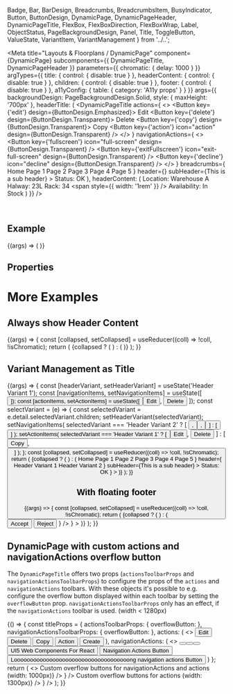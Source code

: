   Badge,
  Bar,
  BarDesign,
  Breadcrumbs,
  BreadcrumbsItem,
  BusyIndicator,
  Button,
  ButtonDesign,
  DynamicPage,
  DynamicPageHeader,
  DynamicPageTitle,
  FlexBox,
  FlexBoxDirection,
  FlexBoxWrap,
  Label,
  ObjectStatus,
  PageBackgroundDesign,
  Panel,
  Title,
  ToggleButton,
  ValueState,
  VariantItem,
  VariantManagement
} from '../..';

<Meta
  title="Layouts & Floorplans / DynamicPage"
  component={DynamicPage}
  subcomponents={{ DynamicPageTitle, DynamicPageHeader }}
  parameters={{
    chromatic: { delay: 1000 }
  }}
  argTypes={{
    title: {
      control: { disable: true }
    },
    headerContent: {
      control: { disable: true }
    },
    children: {
      control: { disable: true }
    },
    footer: {
      control: { disable: true }
    },
    a11yConfig: { table: { category: 'A11y props' } }
  }}
  args={{
    backgroundDesign: PageBackgroundDesign.Solid,
    style: { maxHeight: '700px' },
    headerTitle: (
      <DynamicPageTitle
        actions={
          <>
            <Button key={'edit'} design={ButtonDesign.Emphasized}>
              Edit
            </Button>
            <Button key={'delete'} design={ButtonDesign.Transparent}>
              Delete
            </Button>
            <Button key={'copy'} design={ButtonDesign.Transparent}>
              Copy
            </Button>
            <Button key={'action'} icon="action" design={ButtonDesign.Transparent} />
          </>
        }
        navigationActions={
          <>
            <Button key={'fullscreen'} icon="full-screen" design={ButtonDesign.Transparent} />
            <Button key={'exitFullscreen'} icon="exit-full-screen" design={ButtonDesign.Transparent} />
            <Button key={'decline'} icon="decline" design={ButtonDesign.Transparent} />
          </>
        }
        breadcrumbs={
          <Breadcrumbs>
            <BreadcrumbsItem>Home</BreadcrumbsItem>
            <BreadcrumbsItem>Page 1</BreadcrumbsItem>
            <BreadcrumbsItem>Page 2</BreadcrumbsItem>
            <BreadcrumbsItem>Page 3</BreadcrumbsItem>
            <BreadcrumbsItem>Page 4</BreadcrumbsItem>
            <BreadcrumbsItem>Page 5</BreadcrumbsItem>
          </Breadcrumbs>
        }
        header={<Title>Header Title</Title>}
        subHeader={<Label>This is a sub header</Label>}
      >
        <Badge>Status: OK</Badge>
      </DynamicPageTitle>
    ),
    headerContent: (
      <DynamicPageHeader>
        <FlexBox wrap={FlexBoxWrap.Wrap}>
          <FlexBox direction={FlexBoxDirection.Column}>
            <Label>Location: Warehouse A</Label>
            <Label>Halway: 23L</Label>
            <Label>Rack: 34</Label>
          </FlexBox>
          <span style={{ width: '1rem' }} />
          <FlexBox direction={FlexBoxDirection.Column}>
            <Label>Availability:</Label>
            <ObjectStatus state={ValueState.Success}>In Stock</ObjectStatus>
          </FlexBox>
        </FlexBox>
      </DynamicPageHeader>
    )
  }}
/>

<DocsHeader />

<br />

## Example

<Canvas>
  <Story name="Default">
    {(args) => (
      <DynamicPage {...args}>
        <ProductsTable />
      </DynamicPage>
    )}
  </Story>
</Canvas>

## Properties

<ArgsTableWithNote story="." />

# More Examples

## Always show Header Content

<Canvas>
  <Story
    name="Always show header content"
    args={{ alwaysShowContentHeader: true, showHideHeaderButton: true, headerContentPinnable: true }}
  >
    {(args) => {
      const [collapsed, setCollapsed] = useReducer((coll) => !coll, !isChromatic);
      return (
        <Panel collapsed={collapsed} onToggle={setCollapsed} headerText="Display DynamicPage with fixed header.">
          {collapsed ? (
            <BusyIndicator active style={{ width: '100%' }}>
              <span style={{ height: '700px' }} />
            </BusyIndicator>
          ) : (
            <DynamicPage {...args}>
              <ProductsTable />
            </DynamicPage>
          )}
        </Panel>
      );
    }}
  </Story>
</Canvas>

## Variant Management as Title

<Canvas>
  <Story name="with Variants">
    {(args) => {
      const [headerVariant, setHeaderVariant] = useState('Header Variant 1');
      const [navigationItems, setNavigationItems] = useState([
        <Button key={'decline'} icon="decline" design={ButtonDesign.Transparent} />
      ]);
      const [actionItems, setActionItems] = useState([
        <Button key={'edit'} design={ButtonDesign.Emphasized}>
          Edit
        </Button>,
        <Button key={'delete'} design={ButtonDesign.Transparent}>
          Delete
        </Button>
      ]);
      const selectVariant = (e) => {
        const selectedVariant = e.detail.selectedVariant.children;
        setHeaderVariant(selectedVariant);
        setNavigationItems(
          selectedVariant === 'Header Variant 2'
            ? [
                <Button key={'fullscreen'} icon="full-screen" design={ButtonDesign.Transparent} />,
                <Button key={'exitFullscreen'} icon="exit-full-screen" design={ButtonDesign.Transparent} />,
                <Button key={'decline'} icon="decline" design={ButtonDesign.Transparent} />
              ]
            : [<Button key={'decline'} icon="decline" design={ButtonDesign.Transparent} />]
        );
        setActionItems(
          selectedVariant === 'Header Variant 1'
            ? [
                <Button key={'edit'} design={ButtonDesign.Emphasized}>
                  Edit
                </Button>,
                <Button key={'delete'} design={ButtonDesign.Transparent}>
                  Delete
                </Button>
              ]
            : [
                <Button key={'copy'} design={ButtonDesign.Transparent}>
                  Copy
                </Button>,
                <Button key={'action'} icon="action" design={ButtonDesign.Transparent} />
              ]
        );
      };
      const [collapsed, setCollapsed] = useReducer((coll) => !coll, !isChromatic);
      return (
        <Panel collapsed={collapsed} onToggle={setCollapsed} headerText="Display DynamicPage with Variants">
          {collapsed ? (
            <BusyIndicator active style={{ width: '100%' }}>
              <span style={{ height: '700px' }} />
            </BusyIndicator>
          ) : (
            <DynamicPage
              {...args}
              headerTitle={
                <DynamicPageTitle
                  actions={actionItems}
                  navigationActions={navigationItems}
                  breadcrumbs={
                    <Breadcrumbs>
                      <BreadcrumbsItem>Home</BreadcrumbsItem>
                      <BreadcrumbsItem>Page 1</BreadcrumbsItem>
                      <BreadcrumbsItem>Page 2</BreadcrumbsItem>
                      <BreadcrumbsItem>Page 3</BreadcrumbsItem>
                      <BreadcrumbsItem>Page 4</BreadcrumbsItem>
                      <BreadcrumbsItem>Page 5</BreadcrumbsItem>
                    </Breadcrumbs>
                  }
                  header={
                    <VariantManagement onSelect={selectVariant}>
                      <VariantItem selected={headerVariant === 'Header Variant 1'}>Header Variant 1</VariantItem>
                      <VariantItem selected={headerVariant === 'Header Variant 2'}>Header Variant 2</VariantItem>
                    </VariantManagement>
                  }
                  subHeader={<Label>This is a sub header</Label>}
                >
                  <Badge>Status: OK</Badge>
                </DynamicPageTitle>
              }
            >
              <ProductsTable />
            </DynamicPage>
          )}
        </Panel>
      );
    }}
  </Story>
</Canvas>

## With floating footer

<Canvas>
  <Story name="with floating footer">
    {(args) => {
      const [collapsed, setCollapsed] = useReducer((coll) => !coll, !isChromatic);
      return (
        <Panel collapsed={collapsed} onToggle={setCollapsed} headerText="Display DynamicPage with floating footer">
          {collapsed ? (
            <BusyIndicator active style={{ width: '100%' }}>
              <span style={{ height: '700px' }} />
            </BusyIndicator>
          ) : (
            <DynamicPage
              {...args}
              footer={
                <Bar
                  design={BarDesign.FloatingFooter}
                  endContent={
                    <>
                      <Button design={ButtonDesign.Positive}>Accept</Button>
                      <Button design={ButtonDesign.Negative}>Reject</Button>
                    </>
                  }
                />
              }
            >
              <ProductsTable />
            </DynamicPage>
          )}
        </Panel>
      );
    }}
  </Story>
</Canvas>

## DynamicPage with custom actions and navigationActions overflow button

The `DynamicPageTitle` offers two props (`actionsToolbarProps` and `navigationActionsToolbarProps`) to configure the props of the `actions` and `navigationActions` toolbars.
With these objects it's possible to e.g. configure the overflow button displayed within each toolbar by setting the `overflowButton` prop.
`navigationActionsToolbarProps` only has an effect, if the `navigationActions` toolbar is used. (width < 1280px)

<Canvas>
  <Story name="with custom overflow button">
    {() => {
      const titleProps = {
        actionsToolbarProps: {
          overflowButton: <ToggleButton design={ButtonDesign.Transparent} icon="navigation-down-arrow" />
        },
        navigationActionsToolbarProps: {
          overflowButton: <ToggleButton design={ButtonDesign.Transparent} icon="menu2" />
        },
        actions: (
          <>
            <Button key={'edit'} design={ButtonDesign.Emphasized}>
              Edit
            </Button>
            <Button key={'delete'} design={ButtonDesign.Transparent}>
              Delete
            </Button>
            <Button key={'copy'} design={ButtonDesign.Transparent}>
              Copy
            </Button>
            <Button key={'action'} icon="action" design={ButtonDesign.Transparent}>
              Action
            </Button>
            <Button design={ButtonDesign.Transparent}>Create</Button>
          </>
        ),
        navigationActions: (
          <>
            <Button key={'fullscreen'} icon="full-screen" design={ButtonDesign.Transparent} />
            <Button key={'exitFullscreen'} icon="exit-full-screen" design={ButtonDesign.Transparent} />
            <Button key={'decline'} icon="decline" design={ButtonDesign.Transparent} />
            <Button design={ButtonDesign.Transparent}>UI5 Web Components For React</Button>
            <Button design={ButtonDesign.Transparent}>Navigation Actions Button</Button>
            <Button design={ButtonDesign.Transparent}>
              Loooooooooooooooooooooooooooooooooooong navigation actions Button
            </Button>
          </>
        )
      };
      return (
        <>
          <DynamicPage
            style={{ width: '1000px' }}
            showHideHeaderButton={false}
            headerTitle={
              <DynamicPageTitle
                {...titleProps}
                header={<Title>Custom overflow buttons for navigationActions and actions (width: 1000px)</Title>}
              />
            }
          />
          <DynamicPage
            style={{ width: '1300px' }}
            showHideHeaderButton={false}
            headerTitle={
              <DynamicPageTitle
                {...titleProps}
                header={<Title>Custom overflow buttons for actions (width: 1300px)</Title>}
              />
            }
          />
        </>
      );
    }}
  </Story>
</Canvas>

<Footer />
